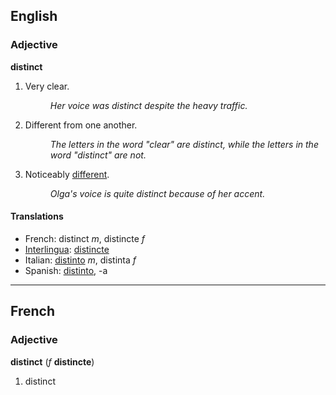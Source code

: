 ==English==
===Adjective===
'''distinct'''

#Very clear.
#:''Her voice was distinct despite the heavy traffic.''
#Different from one another.
#:''The letters in the word "clear" are distinct, while the letters in the word "distinct" are not.''
#Noticeably [[different]].
#:''Olga's voice is quite distinct because of her accent.''

====Translations====
*French: distinct ''m'', distincte ''f''
*[[Interlingua]]: [[distincte]]
*Italian: [[distinto]] ''m'', distinta ''f''
*Spanish: [[distinto]], -a

----
==French==
===Adjective===
'''distinct''' (''f'' '''distincte''')

#distinct